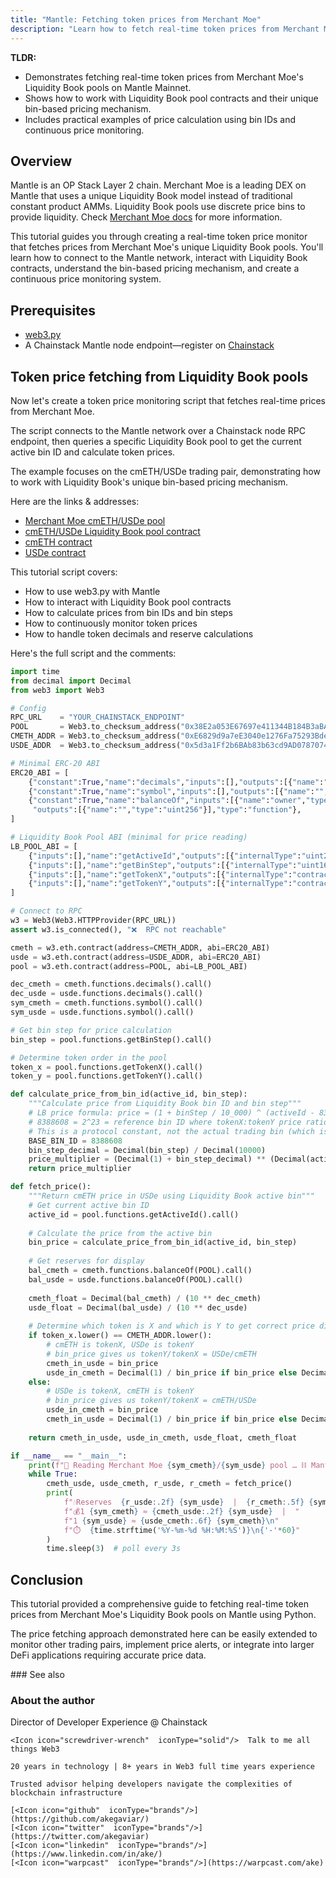 ```yaml
---
title: "Mantle: Fetching token prices from Merchant Moe"
description: "Learn how to fetch real-time token prices from Merchant Moe's Liquidity Book pools on Mantle blockchain using Python and web3.py through Chainstack RPC endpoints."
---
```


**TLDR:**

* Demonstrates fetching real-time token prices from Merchant Moe's Liquidity Book pools on Mantle Mainnet.
* Shows how to work with Liquidity Book pool contracts and their unique bin-based pricing mechanism.
* Includes practical examples of price calculation using bin IDs and continuous price monitoring.

## Overview

Mantle is an OP Stack Layer 2 chain. Merchant Moe is a leading DEX on Mantle that uses a unique Liquidity Book model instead of traditional constant product AMMs. Liquidity Book pools use discrete price bins to provide liquidity. Check [Merchant Moe docs](https://docs.merchantmoe.com/) for more information.

This tutorial guides you through creating a real-time token price monitor that fetches prices from Merchant Moe's unique Liquidity Book pools. You'll learn how to connect to the Mantle network, interact with Liquidity Book contracts, understand the bin-based pricing mechanism, and create a continuous price monitoring system.

## Prerequisites

- [web3.py](https://web3py.readthedocs.io/)
- A Chainstack Mantle node endpoint—register on [Chainstack](https://console.chainstack.com/)

## Token price fetching from Liquidity Book pools

Now let's create a token price monitoring script that fetches real-time prices from Merchant Moe.

The script connects to the Mantle network over a Chainstack node RPC endpoint, then queries a specific Liquidity Book pool to get the current active bin ID and calculate token prices.

The example focuses on the cmETH/USDe trading pair, demonstrating how to work with Liquidity Book's unique bin-based pricing mechanism.

Here are the links & addresses:
* [Merchant Moe cmETH/USDe pool](https://merchantmoe.com/pool/v22/0xe6829d9a7ee3040e1276fa75293bde931859e8fa/0x5d3a1ff2b6bab83b63cd9ad0787074081a52ef34/20)
* [cmETH/USDe Liquidity Book pool contract](https://mantlescan.xyz/address/0x38E2a053E67697e411344B184B3aBAe4fab42cC2)
* [cmETH contract](https://mantlescan.xyz/address/0xe6829d9a7ee3040e1276fa75293bde931859e8fa)
* [USDe contract](https://mantlescan.xyz/address/0x5d3a1ff2b6bab83b63cd9ad0787074081a52ef34)

This tutorial script covers:

* How to use web3.py with Mantle
* How to interact with Liquidity Book pool contracts
* How to calculate prices from bin IDs and bin steps
* How to continuously monitor token prices
* How to handle token decimals and reserve calculations

Here's the full script and the comments:

```python
import time
from decimal import Decimal
from web3 import Web3

# Config
RPC_URL    = "YOUR_CHAINSTACK_ENDPOINT"
POOL       = Web3.to_checksum_address("0x38E2a053E67697e411344B184B3aBAe4fab42cC2")
CMETH_ADDR = Web3.to_checksum_address("0xE6829d9a7eE3040e1276Fa75293Bde931859e8fA")
USDE_ADDR  = Web3.to_checksum_address("0x5d3a1Ff2b6BAb83b63cd9AD0787074081a52ef34")

# Minimal ERC-20 ABI
ERC20_ABI = [
    {"constant":True,"name":"decimals","inputs":[],"outputs":[{"name":"","type":"uint8"}],"type":"function"},
    {"constant":True,"name":"symbol","inputs":[],"outputs":[{"name":"","type":"string"}],"type":"function"},
    {"constant":True,"name":"balanceOf","inputs":[{"name":"owner","type":"address"}],
     "outputs":[{"name":"","type":"uint256"}],"type":"function"},
]

# Liquidity Book Pool ABI (minimal for price reading)
LB_POOL_ABI = [
    {"inputs":[],"name":"getActiveId","outputs":[{"internalType":"uint24","name":"activeId","type":"uint24"}],"stateMutability":"view","type":"function"},
    {"inputs":[],"name":"getBinStep","outputs":[{"internalType":"uint16","name":"","type":"uint16"}],"stateMutability":"pure","type":"function"},
    {"inputs":[],"name":"getTokenX","outputs":[{"internalType":"contract IERC20","name":"tokenX","type":"address"}],"stateMutability":"pure","type":"function"},
    {"inputs":[],"name":"getTokenY","outputs":[{"internalType":"contract IERC20","name":"tokenY","type":"address"}],"stateMutability":"pure","type":"function"},
]

# Connect to RPC
w3 = Web3(Web3.HTTPProvider(RPC_URL))
assert w3.is_connected(), "❌  RPC not reachable"

cmeth = w3.eth.contract(address=CMETH_ADDR, abi=ERC20_ABI)
usde = w3.eth.contract(address=USDE_ADDR, abi=ERC20_ABI)
pool = w3.eth.contract(address=POOL, abi=LB_POOL_ABI)

dec_cmeth = cmeth.functions.decimals().call()
dec_usde = usde.functions.decimals().call()
sym_cmeth = cmeth.functions.symbol().call()
sym_usde = usde.functions.symbol().call()

# Get bin step for price calculation
bin_step = pool.functions.getBinStep().call()

# Determine token order in the pool
token_x = pool.functions.getTokenX().call()
token_y = pool.functions.getTokenY().call()

def calculate_price_from_bin_id(active_id, bin_step):
    """Calculate price from Liquidity Book bin ID and bin step"""
    # LB price formula: price = (1 + binStep / 10_000) ^ (activeId - 8388608)
    # 8388608 = 2^23 = reference bin ID where tokenX:tokenY price ratio = 1:1
    # This is a protocol constant, not the actual trading bin (which is activeId)
    BASE_BIN_ID = 8388608
    bin_step_decimal = Decimal(bin_step) / Decimal(10000)
    price_multiplier = (Decimal(1) + bin_step_decimal) ** (Decimal(active_id) - Decimal(BASE_BIN_ID))
    return price_multiplier

def fetch_price():
    """Return cmETH price in USDe using Liquidity Book active bin"""
    # Get current active bin ID
    active_id = pool.functions.getActiveId().call()
    
    # Calculate the price from the active bin
    bin_price = calculate_price_from_bin_id(active_id, bin_step)
    
    # Get reserves for display
    bal_cmeth = cmeth.functions.balanceOf(POOL).call()
    bal_usde = usde.functions.balanceOf(POOL).call()
    
    cmeth_float = Decimal(bal_cmeth) / (10 ** dec_cmeth)
    usde_float = Decimal(bal_usde) / (10 ** dec_usde)
    
    # Determine which token is X and which is Y to get correct price direction
    if token_x.lower() == CMETH_ADDR.lower():
        # cmETH is tokenX, USDe is tokenY
        # bin_price gives us tokenY/tokenX = USDe/cmETH
        cmeth_in_usde = bin_price
        usde_in_cmeth = Decimal(1) / bin_price if bin_price else Decimal(0)
    else:
        # USDe is tokenX, cmETH is tokenY  
        # bin_price gives us tokenY/tokenX = cmETH/USDe
        usde_in_cmeth = bin_price
        cmeth_in_usde = Decimal(1) / bin_price if bin_price else Decimal(0)
    
    return cmeth_in_usde, usde_in_cmeth, usde_float, cmeth_float

if __name__ == "__main__":
    print(f"📡 Reading Merchant Moe {sym_cmeth}/{sym_usde} pool … ⛓️ Mantle")
    while True:
        cmeth_usde, usde_cmeth, r_usde, r_cmeth = fetch_price()
        print(
            f"💧Reserves  {r_usde:.2f} {sym_usde}  |  {r_cmeth:.5f} {sym_cmeth}\n"
            f"💰1 {sym_cmeth} ≈ {cmeth_usde:.2f} {sym_usde}  |  "
            f"1 {sym_usde} ≈ {usde_cmeth:.6f} {sym_cmeth}\n"
            f"⏱️  {time.strftime('%Y-%m-%d %H:%M:%S')}\n{'-'*60}"
        )
        time.sleep(3)  # poll every 3s 
```

## Conclusion

This tutorial provided a comprehensive guide to fetching real-time token prices from Merchant Moe's Liquidity Book pools on Mantle using Python.

The price fetching approach demonstrated here can be easily extended to monitor other trading pairs, implement price alerts, or integrate into larger DeFi applications requiring accurate price data.

<Info>
  ### See also

  <CardGroup>
    <Card title="Mantle documentation" href="https://docs.mantle.xyz/" icon="angle-right" horizontal />
    <Card title="Merchant Moe documentation" href="https://docs.merchantmoe.com/" icon="angle-right" horizontal />
    <Card title="web3.py documentation" href="https://web3py.readthedocs.io/" icon="angle-right" horizontal />
  </CardGroup>
</Info>

### About the author

<CardGroup>
  <Card title="Ake" img="/images/docs/profile_images/1719912994363326464/8_Bi4fdM_400x400.jpg">
    <Icon icon="code"  iconType="solid"/>Director of Developer Experience @ Chainstack

    <Icon icon="screwdriver-wrench"  iconType="solid"/>  Talk to me all things Web3

    20 years in technology | 8+ years in Web3 full time years experience

    Trusted advisor helping developers navigate the complexities of blockchain infrastructure

    [<Icon icon="github"  iconType="brands"/>](https://github.com/akegaviar/)
    [<Icon icon="twitter"  iconType="brands"/>](https://twitter.com/akegaviar)
    [<Icon icon="linkedin"  iconType="brands"/>](https://www.linkedin.com/in/ake/)
    [<Icon icon="warpcast"  iconType="brands"/>](https://warpcast.com/ake)
  </Card>
</CardGroup> 